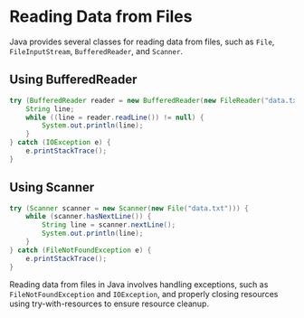 
# Reading Data from Files

Java provides several classes for reading data from files, such as `File`, `FileInputStream`, `BufferedReader`, and `Scanner`.

## Using BufferedReader

```java
try (BufferedReader reader = new BufferedReader(new FileReader("data.txt"))) {
    String line;
    while ((line = reader.readLine()) != null) {
        System.out.println(line);
    }
} catch (IOException e) {
    e.printStackTrace();
}
```

## Using Scanner

```java
try (Scanner scanner = new Scanner(new File("data.txt"))) {
    while (scanner.hasNextLine()) {
        String line = scanner.nextLine();
        System.out.println(line);
    }
} catch (FileNotFoundException e) {
    e.printStackTrace();
}
```

Reading data from files in Java involves handling exceptions, such as `FileNotFoundException` and `IOException`, and properly closing resources using try-with-resources to ensure resource cleanup.

